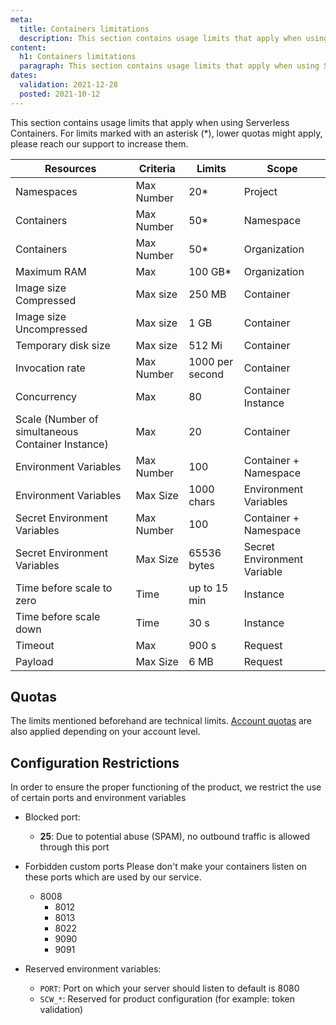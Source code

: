 ```yaml
---
meta:
  title: Containers limitations
  description: This section contains usage limits that apply when using Serverless Containers.
content:
  h1: Containers limitations
  paragraph: This section contains usage limits that apply when using Serverless Containers.
dates:
  validation: 2021-12-28
  posted: 2021-10-12
---
```


This section contains usage limits that apply when using Serverless Containers. For limits marked with an asterisk (*), lower quotas might apply, please reach our support to increase them.

| Resources                                         | Criteria   | Limits          | Scope                       |
|---------------------------------------------------|------------|-----------------|-----------------------------|
| Namespaces                                        | Max Number | 20*             | Project                     |
| Containers                                        | Max Number | 50*             | Namespace                   |
| Containers                                        | Max Number | 50*             | Organization                |
| Maximum RAM                                       | Max        | 100 GB*         | Organization                |
| Image size Compressed                             | Max size   | 250 MB          | Container                   |
| Image size Uncompressed                           | Max size   | 1 GB            | Container                   |
| Temporary disk size                               | Max size   | 512 Mi          | Container                   |
| Invocation rate                                   | Max Number | 1000 per second | Container                   |
| Concurrency                                       | Max        | 80              | Container Instance          |
| Scale (Number of simultaneous Container Instance) | Max        | 20              | Container                   |
| Environment Variables                             | Max Number | 100             | Container + Namespace       |
| Environment Variables                             | Max Size   | 1000 chars      | Environment Variables       |
| Secret Environment Variables                      | Max Number | 100             | Container + Namespace       |
| Secret Environment Variables                      | Max Size   | 65536 bytes     | Secret Environment Variable |
| Time before scale to zero                         | Time       | up to 15 min    | Instance                    |
| Time before scale down                            | Time       | 30 s            | Instance                    |
| Timeout                                           | Max        | 900 s           | Request                     |
| Payload                                           | Max Size   | 6 MB            | Request                     |

## Quotas

The limits mentioned beforehand are technical limits. [Account quotas](/console/my-account/reference-content/account-quotas/#serverless-containers) are also applied depending on your account level. 

## Configuration Restrictions

In order to ensure the proper functioning of the product, we restrict the use of certain ports and environment variables

* Blocked port:
  * **25**: Due to potential abuse (SPAM), no outbound traffic is allowed through this port

* Forbidden custom ports
  Please don't make your containers listen on these ports which are used by our service.
  * 8008
	* 8012
	* 8013
	* 8022
	* 9090
	* 9091

* Reserved environment variables:
  * `PORT`: Port on which your server should listen to default is 8080
  * `SCW_*`: Reserved for product configuration (for example: token validation)
